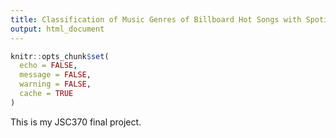 ```yaml
---
title: Classification of Music Genres of Billboard Hot Songs with Spotify
output: html_document
---
```


```r
knitr::opts_chunk$set(
  echo = FALSE,
  message = FALSE,
  warning = FALSE,
  cache = TRUE
)
```

This is my JSC370 final project.
